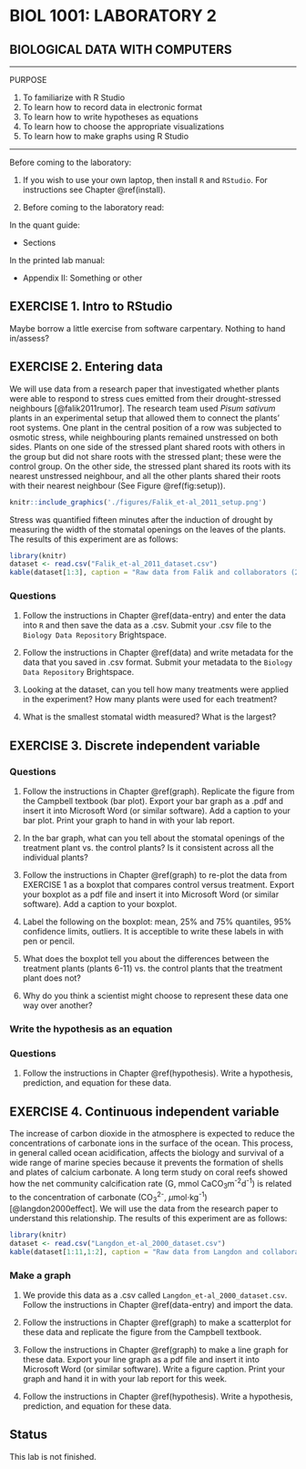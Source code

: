 # BIOL 1001: LABORATORY 2 {#lab2}

## BIOLOGICAL DATA WITH COMPUTERS {-}

---

PURPOSE

1. To familiarize with R Studio
1. To learn how to record data in electronic format
1. To learn how to write hypotheses as equations
1. To learn how to choose the appropriate visualizations
1. To learn how to make graphs using R Studio

---



Before coming to the laboratory:

1. If you wish to use your own laptop, then install `R` and `RStudio`. For instructions see Chapter \@ref(install).
 
1. Before coming to the laboratory read:
 
In the quant guide: 

- Sections

In the printed lab manual:

- Appendix II: Something or other
 
## EXERCISE 1.	Intro to RStudio {-}
Maybe borrow a little exercise from software carpentary. Nothing to hand in/assess?

## EXERCISE 2.	Entering data {-}

We will use data from a research paper that investigated 
whether plants were able to respond to stress cues emitted from their drought-stressed neighbours
[@falik2011rumor].
The research team used _Pisum sativum_ plants in an experimental setup that allowed them to connect the plants' root systems. One plant in the central position of a row was subjected to osmotic stress, while neighbouring plants remained unstressed on both sides. 
Plants on one side of the stressed plant shared roots with others in the group but
did not share roots with the stressed plant; 
these were the control group. 
On the other side, the stressed plant shared its roots with its nearest unstressed neighbour, and all the other plants shared their roots with their nearest neighbour
(See Figure \@ref(fig:setup)).

```r
knitr::include_graphics('./figures/Falik_et-al_2011_setup.png')
```


Stress was quantified fifteen minutes after the induction of drought by measuring the width of the stomatal openings on the leaves of the plants. The results of this experiment are as follows:

```r
library(knitr)
dataset <- read.csv("Falik_et-al_2011_dataset.csv")
kable(dataset[1:3], caption = "Raw data from Falik and collaborators (2011).")
```

### Questions {-}
1. Follow the instructions in Chapter \@ref(data-entry) and enter the data into `R` and then save the data as a .csv. Submit your .csv file to the `Biology Data Repository` Brightspace.

1. Follow the instructions in Chapter \@ref(data) and write metadata for the data that you saved in .csv format. Submit your metadata to the `Biology Data Repository` Brightspace.

1. Looking at the dataset, can you tell how many treatments were applied in the experiment? How many plants were used for each treatment?

1. What is the smallest stomatal width measured? What is the largest?

## EXERCISE 3.	Discrete independent variable {-}
### Questions {-}

1. Follow the instructions in Chapter \@ref(graph). Replicate the figure from the Campbell textbook (bar plot). Export your bar graph as a .pdf and insert it into Microsoft Word (or similar software). Add a caption to your bar plot. Print your graph to hand in with your lab report.

1. In the bar graph, what can you tell about the stomatal openings of the treatment plant vs. the control plants? Is it consistent across all the individual plants?

1. Follow the instructions in Chapter \@ref(graph) to re-plot the data from EXERCISE 1 as a boxplot that compares control versus treatment. Export your boxplot as a pdf file and insert it into Microsoft Word (or similar software). Add a caption to your boxplot.

1.	Label the following on the boxplot: mean, 25% and 75% quantiles, 95% confidence limits, outliers. It is acceptible to write these labels in with pen or pencil.

1.	What does the boxplot tell you about the differences between the treatment plants (plants 6-11) vs. the control plants that the treatment plant does not?

1.	Why do you think a scientist might choose to represent these data one way over another?


### Write the hypothesis as an equation {-}
### Questions {-}
1. Follow the instructions in Chapter \@ref(hypothesis). Write a hypothesis, prediction, and equation for these data.


## EXERCISE 4. Continuous independent variable {-}

The increase of carbon dioxide in the atmosphere is expected to reduce the concentrations of carbonate ions in the surface of the ocean. This process, in general called ocean acidification, affects the biology and survival of a wide range of marine species because it prevents the formation of shells and plates of calcium carbonate.
A long term study on coral reefs showed how the net community calcification rate (G, mmol CaCO~3~m^-2^d^-1^) is related to the concentration of carbonate (CO~3~^2-^, $\mu$mol$\cdot$kg^-1^) [@langdon2000effect]. 
We will use the data from the research paper to understand this relationship.
The results of this experiment are as follows:

```r
library(knitr)
dataset <- read.csv("Langdon_et-al_2000_dataset.csv")
kable(dataset[1:11,1:2], caption = "Raw data from Langdon and collaborators (2000).")
```

### Make a graph {-}

1. We provide this data as a .csv called `Langdon_et-al_2000_dataset.csv`. Follow the instructions in Chapter \@ref(data-entry) and import the data.

1. Follow the instructions in Chapter \@ref(graph) to make a scatterplot for these data and replicate the figure from the Campbell textbook.

1. Follow the instructions in Chapter \@ref(graph) to make a line graph for these data. Export your line graph as a pdf file and insert it into Microsoft Word (or similar software). Write a figure caption. Print your graph and hand it in with your lab report for this week.

1. Follow the instructions in Chapter \@ref(hypothesis). Write a hypothesis, prediction, and equation for these data.

## Status
This lab is not finished.
